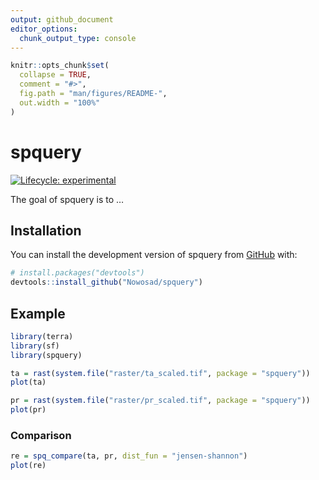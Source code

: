 ```yaml
---
output: github_document
editor_options: 
  chunk_output_type: console
---
```


<!-- README.md is generated from README.Rmd. Please edit that file -->

```r
knitr::opts_chunk$set(
  collapse = TRUE,
  comment = "#>",
  fig.path = "man/figures/README-",
  out.width = "100%"
)
```

# spquery

<!-- badges: start -->
[![Lifecycle: experimental](https://img.shields.io/badge/lifecycle-experimental-orange.svg)](https://lifecycle.r-lib.org/articles/stages.html#experimental)
<!-- badges: end -->

The goal of spquery is to ...

## Installation

You can install the development version of spquery from [GitHub](https://github.com/) with:

``` r
# install.packages("devtools")
devtools::install_github("Nowosad/spquery")
```

## Example

```r
library(terra)
library(sf)
library(spquery)
```

```r
ta = rast(system.file("raster/ta_scaled.tif", package = "spquery"))
plot(ta)
```

```r
pr = rast(system.file("raster/pr_scaled.tif", package = "spquery"))
plot(pr)
```

### Comparison

```r
re = spq_compare(ta, pr, dist_fun = "jensen-shannon")
plot(re)
```

